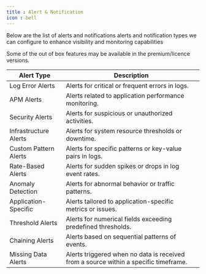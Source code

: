```yaml
---
title : Alert & Notification
icon : bell
---
```


Below are the list of alerts and notifications alerts and notification types we can configure to
enhance visibility and monitoring capabilities

<Note>
    Some of the out of box features may be available in the premium/licence versions.
</Note>

| Alert Type           | Description                                                              |
|----------------------|--------------------------------------------------------------------------|
| Log Error Alerts     | Alerts for critical or frequent errors in logs.                          |
| APM Alerts           | Alerts related to application performance monitoring.                   |
| Security Alerts      | Alerts for suspicious or unauthorized activities.                       |
| Infrastructure Alerts| Alerts for system resource thresholds or downtime.                      |
| Custom Pattern Alerts| Alerts for specific patterns or key-value pairs in logs.                 |
| Rate-Based Alerts    | Alerts for sudden spikes or drops in log event rates.                    |
| Anomaly Detection    | Alerts for abnormal behavior or traffic patterns.                       |
| Application-Specific | Alerts tailored to application-specific metrics or issues.              |
| Threshold Alerts     | Alerts for numerical fields exceeding predefined thresholds.            |
| Chaining Alerts      | Alerts based on sequential patterns of events.                           |
| Missing Data Alerts  | Alerts triggered when no data is received from a source within a specific timeframe. |

